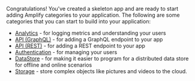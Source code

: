Congratulations!  You've created a skeleton app and are ready to start adding Amplify categories to your application.  The following are some categories that you can start to build into your application:

* [Analytics](/gen1/[platform]/build-a-backend/more-features/analytics/set-up-analytics/) - for logging metrics and understanding your users
* [API (GraphQL)](/gen1/[platform]/build-a-backend/graphqlapi/set-up-graphql-api/) - for adding a GraphQL endpoint to your app
* [API (REST)](/gen1/[platform]/build-a-backend/restapi/set-up-rest-api/) - for adding a REST endpoint to your app
* [Authentication](/gen1/[platform]/build-a-backend/auth/set-up-auth/) - for managing your users
* [DataStore](/gen1/[platform]/build-a-backend/more-features/datastore/set-up-datastore/) - for making it easier to program for a distributed data store for offline and online scenarios
* [Storage](/gen1/[platform]/build-a-backend/storage/set-up-storage/) - store complex objects like pictures and videos to the cloud.
